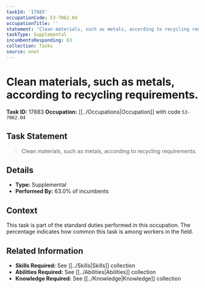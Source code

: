 ```yaml
---
taskId: '17883'
occupationCode: 53-7062.04
occupationTitle: ''
statement: 'Clean materials, such as metals, according to recycling requirements.'
taskType: Supplemental
incumbentsResponding: 63
collection: Tasks
source: onet
---
```

# Clean materials, such as metals, according to recycling requirements.

**Task ID:** 17883
**Occupation:** [[../Occupations|Occupation]] with code `53-7062.04`

## Task Statement

> Clean materials, such as metals, according to recycling requirements.

## Details

- **Type:** Supplemental
- **Performed By:** 63.0% of incumbents

## Context

This task is part of the standard duties performed in this occupation. The percentage indicates how common this task is among workers in the field.

## Related Information

- **Skills Required:** See [[../Skills|Skills]] collection
- **Abilities Required:** See [[../Abilities|Abilities]] collection
- **Knowledge Required:** See [[../Knowledge|Knowledge]] collection
